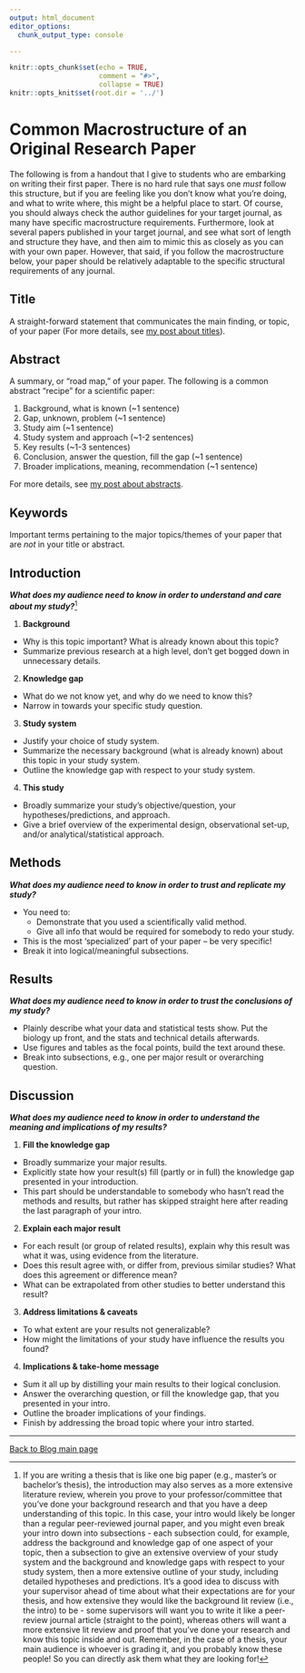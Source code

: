 ```yaml
---
output: html_document
editor_options:
  chunk_output_type: console

---
```


```r
knitr::opts_chunk$set(echo = TRUE,
                      comment = "#>",
                      collapse = TRUE)
knitr::opts_knit$set(root.dir = '../')
```


# Common Macrostructure of an Original Research Paper {.unlisted .unnumbered #Macrostructure}

The following is from a handout that I give to students who are embarking on writing their first paper. There is no hard rule that says one *must* follow this structure, but if you are feeling like you don't know what you're doing, and what to write where, this might be a helpful place to start. Of course, you should always check the author guidelines for your target journal, as many have specific macrostructure requirements. Furthermore, look at several papers published in your target journal, and see what sort of length and structure they have, and then aim to mimic this as closely as you can with your own paper. However, that said, if you follow the macrostructure below, your paper should be relatively adaptable to the specific structural requirements of any journal.

## Title {-}
A straight-forward statement that communicates the main finding, or topic, of your paper (For more details, see [my post about titles](#Titles)).

## Abstract {-}
A summary, or “road map,” of your paper. The following is a common abstract “recipe” for a scientific paper:

1.	Background, what is known (~1 sentence)
2.	Gap, unknown, problem (~1 sentence)
3.	Study aim (~1 sentence)
4.	Study system and approach (~1-2 sentences)
5.	Key results (~1-3 sentences)
6.	Conclusion, answer the question, fill the gap (~1 sentence)
7.	Broader implications, meaning, recommendation (~1 sentence)

For more details, see [my post about abstracts](#Abstracts).

## Keywords {-}
Important terms pertaining to the major topics/themes of your paper that are *not* in your title or abstract.

## Introduction {-} 
***What does my audience need to know in order to understand and care about my study?***[^*]

1.	**Background**
 * Why is this topic important? What is already known about this topic? 
 * Summarize previous research at a high level, don’t get bogged down in unnecessary details.
2.	**Knowledge gap**
 * What do we not know yet, and why do we need to know this? 
 * Narrow in towards your specific study question.
3.	**Study system**
 * Justify your choice of study system.
 * Summarize the necessary background (what is already known) about this topic in your study system.
 * Outline the knowledge gap with respect to your study system.
4.	**This study**
 * Broadly summarize your study’s objective/question, your hypotheses/predictions, and approach.
 * Give a brief overview of the experimental design, observational set-up, and/or analytical/statistical approach.

## Methods {-}
***What does my audience need to know in order to trust and replicate my study?***

 * You need to:
   + Demonstrate that you used a scientifically valid method.
   + Give all info that would be required for somebody to redo your study.
 * This is the most ‘specialized’ part of your paper – be very specific!
 * Break it into logical/meaningful subsections.

## Results {-}
***What does my audience need to know in order to trust the conclusions of my study?***

 * Plainly describe what your data and statistical tests show. Put the biology up front, and the stats and technical details afterwards.
 * Use figures and tables as the focal points, build the text around these.
 * Break into subsections, e.g., one per major result or overarching question.

## Discussion {-}
***What does my audience need to know in order to understand the meaning and implications of my results?***

1.	**Fill the knowledge gap**
 * Broadly summarize your major results.
 * Explicitly state how your result(s) fill (partly or in full) the knowledge gap presented in your introduction.
 * This part should be understandable to somebody who hasn’t read the methods and results, but rather has skipped straight here after reading the last paragraph of your intro.
2.	**Explain each major result**
 * For each result (or group of related results), explain why this result was what it was, using evidence from the literature.
 * Does this result agree with, or differ from, previous similar studies? What does this agreement or difference mean?
 * What can be extrapolated from other studies to better understand this result?
3.	**Address limitations & caveats**
 * To what extent are your results not generalizable? 
 * How might the limitations of your study have influence the results you found?
4.	**Implications & take-home message**
 * Sum it all up by distilling your main results to their logical conclusion.
 * Answer the overarching question, or fill the knowledge gap, that you presented in your intro.
 * Outline the broader implications of your findings.
 * Finish by addressing the broad topic where your intro started.
 
 ---
 
[^*]: If you are writing a thesis that is like one big paper (e.g., master's or bachelor's thesis), the introduction may also serves as a more extensive literature review, wherein you prove to your professor/committee that you've done your background research and that you have a deep understanding of this topic. In this case, your intro would likely be longer than a regular peer-reviewed journal paper, and you might even break your intro down into subsections - each subsection could, for example, address the background and knowledge gap of one aspect of your topic, then a subsection to give an extensive overview of your study system and the background and knowledge gaps with respect to your study system, then a more extensive outline of your study, including detailed hypotheses and predictions. It's a good idea to discuss with your supervisor ahead of time about what their expectations are for your thesis, and how extensive they would like the background lit review (i.e., the intro) to be - some supervisors will want you to write it like a peer-review journal article (straight to the point), whereas others will want a more extensive lit review and proof that you've done your research and know this topic inside and out. Remember, in the case of a thesis, your main audience is whoever is grading it, and you probably know these people! So you can directly ask them what they are looking for!

[Back to Blog main page](#blog_main)  